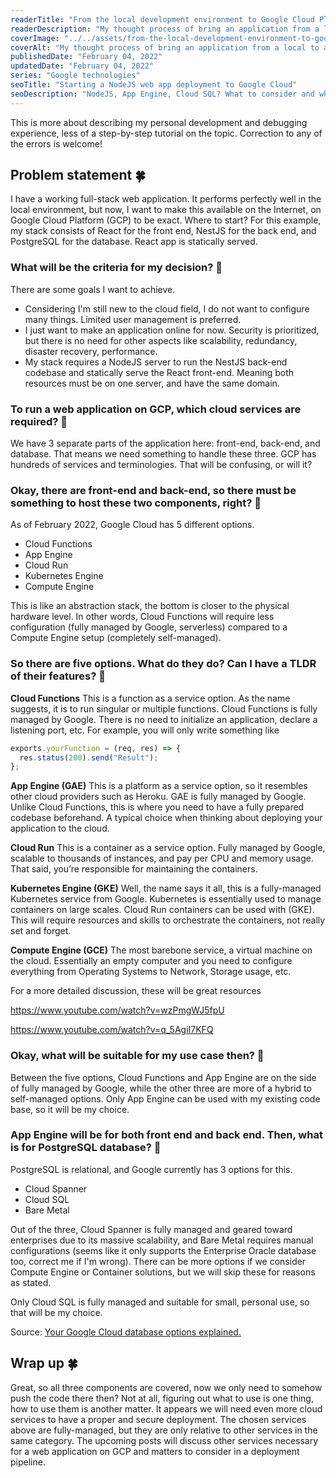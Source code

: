 ```yaml
---
readerTitle: "From the local development environment to Google Cloud Platform, where to start?"
readerDescription: "My thought process of bring an application from a local to a cloud environment."
coverImage: "../../assets/from-the-local-development-environment-to-google-cloud-where-to-start/cover-image.webp"
coverAlt: "My thought process of bring an application from a local to a cloud environment."
publishedDate: "February 04, 2022"
updatedDate: "February 04, 2022"
series: "Google technologies"
seoTitle: "Starting a NodeJS web app deployment to Google Cloud"
seoDescription: "NodeJS, App Engine, Cloud SQL? What to consider and where to start?"
---
```



This is more about describing my personal development and debugging experience, less of a step-by-step tutorial on the topic. Correction to any of the errors is welcome!

## Problem statement 🍀

I have a working full-stack web application. It performs perfectly well in the local environment, but now, I want to make this available on the Internet, on Google Cloud Platform (GCP) to be exact. Where to start? For this example, my stack consists of React for the front end, NestJS for the back end, and PostgreSQL for the database. React app is statically served.

### What will be the criteria for my decision? 🤔

There are some goals I want to achieve.

- Considering I'm still new to the cloud field, I do not want to configure many things. Limited user management is preferred.
- I just want to make an application online for now. Security is prioritized, but there is no need for other aspects like scalability, redundancy, disaster recovery, performance.
- My stack requires a NodeJS server to run the NestJS back-end codebase and statically serve the React front-end. Meaning both resources must be on one server, and have the same domain.

### To run a web application on GCP, which cloud services are required? 🤔

We have 3 separate parts of the application here: front-end, back-end, and database. That means we need something to handle these three. GCP has hundreds of services and terminologies. That will be confusing, or will it?

### Okay, there are front-end and back-end, so there must be something to host these two components, right? 🤔

As of February 2022, Google Cloud has 5 different options.

- Cloud Functions
- App Engine
- Cloud Run
- Kubernetes Engine
- Compute Engine

This is like an abstraction stack, the bottom is closer to the physical hardware level. In other words, Cloud Functions will require less configuration (fully managed by Google, serverless) compared to a Compute Engine setup (completely self-managed).

### So there are five options. What do they do? Can I have a TLDR of their features? 🤔

**Cloud Functions**
This is a function as a service option. As the name suggests, it is to run singular or multiple functions. Cloud Functions is fully managed by Google. There is no need to initialize an application, declare a listening port, etc. For example, you will only write something like

```ts showLineNumbers
exports.yourFunction = (req, res) => {
  res.status(200).send("Result");
};
```

**App Engine (GAE)**
This is a platform as a service option, so it resembles other cloud providers such as Heroku. GAE is fully managed by Google. Unlike Cloud Functions, this is where you need to have a fully prepared codebase beforehand. A typical choice when thinking about deploying your application to the cloud.

**Cloud Run**
This is a container as a service option. Fully managed by Google, scalable to thousands of instances, and pay per CPU and memory usage. That said, you’re responsible for maintaining the containers.

**Kubernetes Engine (GKE)**
Well, the name says it all, this is a fully-managed Kubernetes service from Google. Kubernetes is essentially used to manage containers on large scales. Cloud Run containers can be used with (GKE). This will require resources and skills to orchestrate the containers, not really set and forget.

**Compute Engine (GCE)**
The most barebone service, a virtual machine on the cloud. Essentially an empty computer and you need to configure everything from Operating Systems to Network, Storage usage, etc.


<BlogImage imageMetadata={image1} alt="Google computing stack as of February 2022." />

For a more detailed discussion, these will be great resources

https://www.youtube.com/watch?v=wzPmgWJ5fpU

https://www.youtube.com/watch?v=q_5AgiI7KFQ

### Okay, what will be suitable for my use case then? 🤔

Between the five options, Cloud Functions and App Engine are on the side of fully managed by Google, while the other three are more of a hybrid to self-managed options. Only App Engine can be used with my existing code base, so it will be my choice.

### App Engine will be for both front end and back end. Then, what is for PostgreSQL database? 🤔

PostgreSQL is relational, and Google currently has 3 options for this.

- Cloud Spanner
- Cloud SQL
- Bare Metal

Out of the three, Cloud Spanner is fully managed and geared toward enterprises due to its massive scalability, and Bare Metal requires manual configurations (seems like it only supports the Enterprise Oracle database too, correct me if I'm wrong). There can be more options if we consider Compute Engine or Container solutions, but we will skip these for reasons as stated.

Only Cloud SQL is fully managed and suitable for small, personal use, so that will be my choice.


<BlogImage
  imageMetadata={image2}
  alt="Google relational databases platforms and use cases."
/>

Source: <a href="https://cloud.google.com/blog/topics/developers-practitioners/your-google-cloud-database-options-explained">Your Google Cloud database options explained.</a>

## Wrap up 🍀

Great, so all three components are covered, now we only need to somehow push the code there then? Not at all, figuring out what to use is one thing, how to use them is another matter. It appears we will need even more cloud services to have a proper and secure deployment.
The chosen services above are fully-managed, but they are only relative to other services in the same category. The upcoming posts will discuss other services necessary for a web application on GCP and matters to consider in a deployment pipeline.
